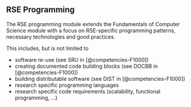 ## RSE Programming

The RSE programming module extends the Fundamentals of Computer Science module with a focus on RSE-specific programming patterns,
necessary technologies and good practices.

This includes, but is not limited to

- software re-use (see SRU in [@competencies-F1000])
- creating documented code building blocks (see DOCBB in [@competencies-F1000])
- building distributable software (see DIST in [@competencies-F1000])
- research specific programming languages
- research specific code requirements (scalability, functional programming, ...)
